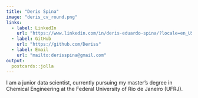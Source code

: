 ```yaml
---
title: "Deris Spina"
image: "deris_cv_round.png"
links:
  - label: LinkedIn
    url: "https://www.linkedin.com/in/deris-eduardo-spina/?locale=en_US"
  - label: GitHub
    url: "https://github.com/Deriss"
  - label: Email
    url: "mailto:derisspina@gmail.com"
output:
  postcards::jolla
---
```

 
I am a junior data scientist, currently pursuing my master's degree in Chemical Engineering at the Federal University of Rio de Janeiro (UFRJ). 

